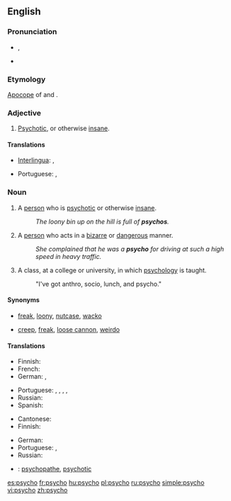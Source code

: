 ==English==

===Pronunciation===
* {{IPA|/ˈsaɪkoʊ/}}, {{SAMPA|/"saIkoU/}}
* {{rhymes|aɪkəʊ}}

===Etymology===
[[apocope|Apocope]] of {{term|psychotic|lang=en}} and {{term|psychopath|lang=en}}.

===Adjective===
{{en-adj}}

# {{colloquial|or|pejoative}} [[psychotic|Psychotic]], or otherwise [[insane]].

====Translations====
{{trans-top|''(colloquial or pejorative)'' Psychotic}}
* [[Interlingua]]: {{t|ia|psychotic}}, {{t|ia|psychopathic}}
{{trans-mid}}
* Portuguese: {{t|pt|psicótico|m}}, {{t|pt|psicopático|m}}
{{trans-bottom}}

===Noun===
{{en-noun}}

# {{pejorative|slang}} A [[person]] who is [[psychotic]] or otherwise [[insane]].
#: ''The loony bin up on the hill is full of '''psychos'''.''
# {{pejorative|slang}} A [[person]] who acts in a [[bizarre]] or [[dangerous]] manner.
#: ''She complained that he was a '''psycho''' for driving at such a high speed in heavy traffic.''
# {{informal}} A class, at a college or university, in which [[psychology]] is taught.
#: "I've got anthro, socio, lunch, and psycho."

====Synonyms====
* {{sense|pejorative for a pyschotic or otherwise insane person}} [[freak]], [[loony]], [[nutcase]], [[wacko]]
* {{sense|pejorative for a person acting in a bizarre or dangerous manner}} [[creep]], [[freak]], [[loose cannon]], [[weirdo]]

====Translations====
{{trans-top|psychotic or otherwise insane person}}
* Finnish: {{t-|fi|kaistapää}}
* French: {{t|fr|psychopathe}}
* German: {{t|de|Psycho|{m}} {{qualifier|slang}}, {{t|de|Psychopath|m}}
{{trans-mid}}
* Portuguese: {{t|pt|psicopata|m|f}}, {{t|pt|psicótico|m}}, {{t|pt|louco|m}}, {{t|pt|doido|m}}, {{t|pt|insano|m}}
* Russian: {{t|ru|псих|m|tr=psix|sc=Cyrl}}
* Spanish: {{t-|es|psicópata}}
{{trans-bottom}}

{{trans-top|person acting in a bizarre or dangerous manner}}
* Cantonese: {{t|yue|癡線佬|sc=Hani}}
* Finnish: {{t-|fi|kaistapää}}
{{trans-mid}}
* German: {{t|de|Verrückte|m|f}}
* Portuguese: {{t|pt|sicopata|m|f}}, {{t|pt|psicótico|m}}
* Russian: {{t|ru|псих|m|tr=psix|sc=Cyrl}}
{{trans-bottom}}

{{checktrans}}
* {{ttbc|ia}}: [[psychopathe]], [[psychotic]]

[[es:psycho]]
[[fr:psycho]]
[[hu:psycho]]
[[pl:psycho]]
[[ru:psycho]]
[[simple:psycho]]
[[vi:psycho]]
[[zh:psycho]]